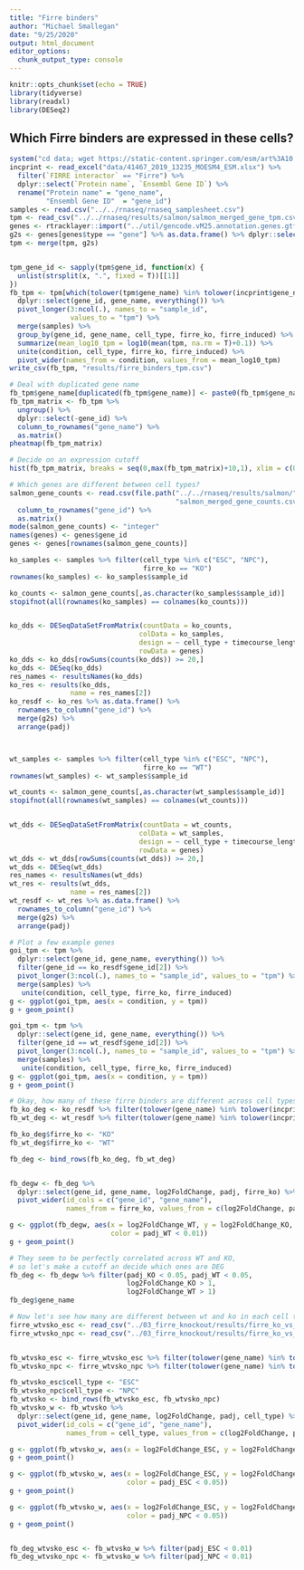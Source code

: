 ```yaml
---
title: "Firre binders"
author: "Michael Smallegan"
date: "9/25/2020"
output: html_document
editor_options: 
  chunk_output_type: console
---
```


```r
knitr::opts_chunk$set(echo = TRUE)
library(tidyverse)
library(readxl)
library(DESeq2)
```

## Which Firre binders are expressed in these cells?

```r
system("cd data; wget https://static-content.springer.com/esm/art%3A10.1038%2Fs41467-019-13235-w/MediaObjects/41467_2019_13235_MOESM4_ESM.xlsx")
incprint <- read_excel("data/41467_2019_13235_MOESM4_ESM.xlsx") %>%
  filter(`FIRRE interactor` == "Firre") %>%
  dplyr::select(`Protein name`, `Ensembl Gene ID`) %>%
  rename("Protein name" = "gene_name",
         "Ensembl Gene ID"  = "gene_id")
samples <- read.csv("../../rnaseq/rnaseq_samplesheet.csv")
tpm <- read_csv("../../rnaseq/results/salmon/salmon_merged_gene_tpm.csv")
genes <- rtracklayer::import("../util/gencode.vM25.annotation.genes.gtf")
g2s <- genes[genes$type == "gene"] %>% as.data.frame() %>% dplyr::select(gene_id, gene_name)
tpm <- merge(tpm, g2s)


tpm_gene_id <- sapply(tpm$gene_id, function(x) {
  unlist(strsplit(x, ".", fixed = T))[[1]]
})
fb_tpm <- tpm[which(tolower(tpm$gene_name) %in% tolower(incprint$gene_name)),] %>%
  dplyr::select(gene_id, gene_name, everything()) %>%
  pivot_longer(3:ncol(.), names_to = "sample_id",
               values_to = "tpm") %>%
  merge(samples) %>%
  group_by(gene_id, gene_name, cell_type, firre_ko, firre_induced) %>%
  summarize(mean_log10_tpm = log10(mean(tpm, na.rm = T)+0.1)) %>%
  unite(condition, cell_type, firre_ko, firre_induced) %>%
  pivot_wider(names_from = condition, values_from = mean_log10_tpm)
write_csv(fb_tpm, "results/firre_binders_tpm.csv")

```

```r

# Deal with duplicated gene name
fb_tpm$gene_name[duplicated(fb_tpm$gene_name)] <- paste0(fb_tpm$gene_name[duplicated(fb_tpm$gene_name)],"_2")
fb_tpm_matrix <- fb_tpm %>% 
  ungroup() %>%
  dplyr::select(-gene_id) %>%
  column_to_rownames("gene_name") %>%
  as.matrix()
pheatmap(fb_tpm_matrix)

```

```r
# Decide on an expression cutoff
hist(fb_tpm_matrix, breaks = seq(0,max(fb_tpm_matrix)+10,1), xlim = c(0,100))

```

```r
# Which genes are different between cell types?
salmon_gene_counts <- read.csv(file.path("../../rnaseq/results/salmon/",
                                         "salmon_merged_gene_counts.csv")) %>%
  column_to_rownames("gene_id") %>%
  as.matrix()
mode(salmon_gene_counts) <- "integer"
names(genes) <- genes$gene_id
genes <- genes[rownames(salmon_gene_counts)]

ko_samples <- samples %>% filter(cell_type %in% c("ESC", "NPC"),
                                 firre_ko == "KO")
rownames(ko_samples) <- ko_samples$sample_id

ko_counts <- salmon_gene_counts[,as.character(ko_samples$sample_id)]
stopifnot(all(rownames(ko_samples) == colnames(ko_counts)))


ko_dds <- DESeqDataSetFromMatrix(countData = ko_counts, 
                                colData = ko_samples, 
                                design = ~ cell_type + timecourse_length + firre_induced,
                                rowData = genes)
ko_dds <- ko_dds[rowSums(counts(ko_dds)) >= 20,]
ko_dds <- DESeq(ko_dds)
res_names <- resultsNames(ko_dds)
ko_res <- results(ko_dds, 
               name = res_names[2])
ko_resdf <- ko_res %>% as.data.frame() %>%
  rownames_to_column("gene_id") %>% 
  merge(g2s) %>%
  arrange(padj)



wt_samples <- samples %>% filter(cell_type %in% c("ESC", "NPC"),
                                 firre_ko == "WT")
rownames(wt_samples) <- wt_samples$sample_id

wt_counts <- salmon_gene_counts[,as.character(wt_samples$sample_id)]
stopifnot(all(rownames(wt_samples) == colnames(wt_counts)))


wt_dds <- DESeqDataSetFromMatrix(countData = wt_counts, 
                                colData = wt_samples, 
                                design = ~ cell_type + timecourse_length + firre_induced,
                                rowData = genes)
wt_dds <- wt_dds[rowSums(counts(wt_dds)) >= 20,]
wt_dds <- DESeq(wt_dds)
res_names <- resultsNames(wt_dds)
wt_res <- results(wt_dds, 
               name = res_names[2])
wt_resdf <- wt_res %>% as.data.frame() %>%
  rownames_to_column("gene_id") %>% 
  merge(g2s) %>%
  arrange(padj)

```


```r


# Plot a few example genes
goi_tpm <- tpm %>% 
  dplyr::select(gene_id, gene_name, everything()) %>%
  filter(gene_id == ko_resdf$gene_id[2]) %>%
  pivot_longer(3:ncol(.), names_to = "sample_id", values_to = "tpm") %>%
  merge(samples) %>%
   unite(condition, cell_type, firre_ko, firre_induced)
g <- ggplot(goi_tpm, aes(x = condition, y = tpm))
g + geom_point()

goi_tpm <- tpm %>% 
  dplyr::select(gene_id, gene_name, everything()) %>%
  filter(gene_id == wt_resdf$gene_id[2]) %>%
  pivot_longer(3:ncol(.), names_to = "sample_id", values_to = "tpm") %>%
  merge(samples) %>%
   unite(condition, cell_type, firre_ko, firre_induced)
g <- ggplot(goi_tpm, aes(x = condition, y = tpm))
g + geom_point()


```

```r
# Okay, how many of these firre binders are different across cell types?
fb_ko_deg <- ko_resdf %>% filter(tolower(gene_name) %in% tolower(incprint$gene_name))
fb_wt_deg <- wt_resdf %>% filter(tolower(gene_name) %in% tolower(incprint$gene_name))

fb_ko_deg$firre_ko <- "KO"
fb_wt_deg$firre_ko <- "WT"

fb_deg <- bind_rows(fb_ko_deg, fb_wt_deg)


fb_degw <- fb_deg %>% 
  dplyr::select(gene_id, gene_name, log2FoldChange, padj, firre_ko) %>%
  pivot_wider(id_cols = c("gene_id", "gene_name"),
              names_from = firre_ko, values_from = c(log2FoldChange, padj))

g <- ggplot(fb_degw, aes(x = log2FoldChange_WT, y = log2FoldChange_KO, 
                         color = padj_WT < 0.01))
g + geom_point()

# They seem to be perfectly correlated across WT and KO,
# so let's make a cutoff an decide which ones are DEG
fb_deg <- fb_degw %>% filter(padj_KO < 0.05, padj_WT < 0.05,
                             log2FoldChange_KO > 1,
                             log2FoldChange_WT > 1)
fb_deg$gene_name
```

```r
# Now let's see how many are different between wt and ko in each cell type
firre_wtvsko_esc <- read_csv("../03_firre_knockout/results/firre_ko_vs_wt_esc_res.csv")
firre_wtvsko_npc <- read_csv("../03_firre_knockout/results/firre_ko_vs_wt_npc_res.csv")


fb_wtvsko_esc <- firre_wtvsko_esc %>% filter(tolower(gene_name) %in% tolower(incprint$gene_name))
fb_wtvsko_npc <- firre_wtvsko_npc %>% filter(tolower(gene_name) %in% tolower(incprint$gene_name))

fb_wtvsko_esc$cell_type <- "ESC"
fb_wtvsko_npc$cell_type <- "NPC"
fb_wtvsko <- bind_rows(fb_wtvsko_esc, fb_wtvsko_npc)
fb_wtvsko_w <- fb_wtvsko %>%
  dplyr::select(gene_id, gene_name, log2FoldChange, padj, cell_type) %>%
  pivot_wider(id_cols = c("gene_id", "gene_name"),
              names_from = cell_type, values_from = c(log2FoldChange, padj))

g <- ggplot(fb_wtvsko_w, aes(x = log2FoldChange_ESC, y = log2FoldChange_NPC))
g + geom_point()

g <- ggplot(fb_wtvsko_w, aes(x = log2FoldChange_ESC, y = log2FoldChange_NPC,
                             color = padj_ESC < 0.05))
g + geom_point()

g <- ggplot(fb_wtvsko_w, aes(x = log2FoldChange_ESC, y = log2FoldChange_NPC,
                             color = padj_NPC < 0.05))
g + geom_point()


fb_deg_wtvsko_esc <- fb_wtvsko_w %>% filter(padj_ESC < 0.01)
fb_deg_wtvsko_npc <- fb_wtvsko_w %>% filter(padj_NPC < 0.01)
```










